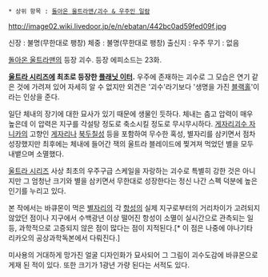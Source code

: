  * 상위 항목 : [[돌아온 울트라맨/괴수 & 우주인 일람]]

http://image02.wiki.livedoor.jp/e/n/ebatan/442bc0ad59fed09f.jpg

신장 : 불명(무한대로 팽창) 
체중 : 불명(무한대로 팽창) 
출신지 : 우주
무기 : 없음

[[돌아온 울트라맨]]의 등장 괴수. 등장 에피소드는 23화.

'''[[울트라 시리즈]]에 최초로 등장한 [[플래닛 이터]].''' 우주에 존재하는 괴수로 그 모습은 연기 같은 것에 가려져 있어 자세히 알 수 없지만 외견은 '괴수'라기보다 '생명을 가진 [[블랙홀]]'이라는 인상을 준다.

일단 체내의 장기에 대한 묘사가 있기 때문에 생물인 듯하다. 체내는 춥고 압력이 매우 높은데 이 압력은 지구를 각설탕 정도로 축소시킬 정도로 무시무시하다. [[게자리괴수 자니카]]의 고향인 [[게자리]]나 [[북두칠성]] 등을 포함하여 무수한 혹성, 별자리를 삼키면서 점차 성장했지만 최후에는 체내에 들어간 잭의 울트라 블레이드에 찢겨져 먹었던 별을 모두 내뱉으며 소멸했다.

[[울트라 시리즈]] 사상 최초의 우주구급 스케일을 자랑하는 괴수로 특별히 강한 것은 아니지만 그 엄청난 크기와 별을 삼키면서 무한대로 성장한다는 정신 나간 스펙 덕분에 높은 인기를 누리고 있다. 

본 작에서는 바큐몬이 먹은 [[별자리]]의 각 [[항성]]의 실제 지구로부터의 거리차이가 고려되지 않았던 점이나 지구에서 수백광년 이상 떨어진 항성이 소멸이 실시간으로 관측되는 일 등, 과학적으로 고증되지 않은 점이 많다는 점이 지적된다.[* 이 점은 나중에 야나기타 리카오의 공상과학독본에서 다뤄진다.] 

미사용의 거대하게 망가진 얼굴 디자인화가 묘사되어 그 그림이 괴수도감에 바큐몬으로 게재 된 적이 있다. 또한 크기가 1광년 가량 된다는 서적도 있다.
